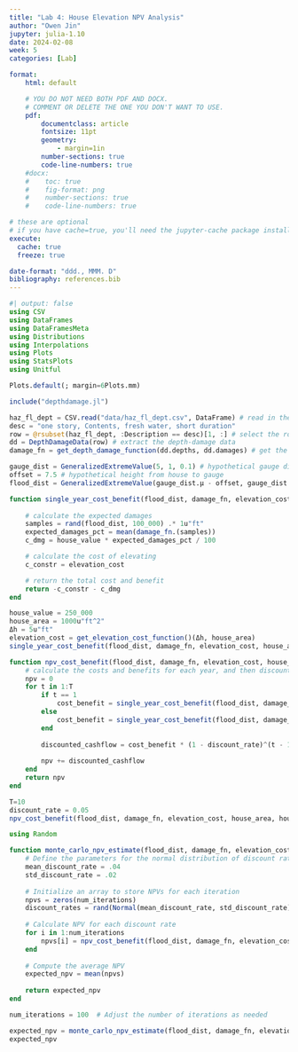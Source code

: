 ```yaml
---
title: "Lab 4: House Elevation NPV Analysis"
author: "Owen Jin"
jupyter: julia-1.10
date: 2024-02-08
week: 5
categories: [Lab]

format: 
    html: default

    # YOU DO NOT NEED BOTH PDF AND DOCX.
    # COMMENT OR DELETE THE ONE YOU DON'T WANT TO USE.
    pdf:
        documentclass: article
        fontsize: 11pt
        geometry:
            - margin=1in  
        number-sections: true
        code-line-numbers: true
    #docx: 
    #    toc: true
    #    fig-format: png
    #    number-sections: true
    #    code-line-numbers: true

# these are optional
# if you have cache=true, you'll need the jupyter-cache package installed
execute: 
  cache: true
  freeze: true

date-format: "ddd., MMM. D"
bibliography: references.bib
---
```


```julia
#| output: false
using CSV
using DataFrames
using DataFramesMeta
using Distributions
using Interpolations
using Plots
using StatsPlots
using Unitful

Plots.default(; margin=6Plots.mm)

include("depthdamage.jl")
```

```julia
haz_fl_dept = CSV.read("data/haz_fl_dept.csv", DataFrame) # read in the file
desc = "one story, Contents, fresh water, short duration"
row = @rsubset(haz_fl_dept, :Description == desc)[1, :] # select the row I want
dd = DepthDamageData(row) # extract the depth-damage data
damage_fn = get_depth_damage_function(dd.depths, dd.damages) # get the depth-damage function

gauge_dist = GeneralizedExtremeValue(5, 1, 0.1) # hypothetical gauge distribution
offset = 7.5 # hypothetical height from house to gauge
flood_dist = GeneralizedExtremeValue(gauge_dist.μ - offset, gauge_dist.σ, gauge_dist.ξ)

function single_year_cost_benefit(flood_dist, damage_fn, elevation_cost, house_area, house_value, Δh)
    
    # calculate the expected damages
    samples = rand(flood_dist, 100_000) .* 1u"ft"
    expected_damages_pct = mean(damage_fn.(samples))
    c_dmg = house_value * expected_damages_pct / 100

    # calculate the cost of elevating
    c_constr = elevation_cost

    # return the total cost and benefit
    return -c_constr - c_dmg
end

house_value = 250_000
house_area = 1000u"ft^2"
Δh = 5u"ft"
elevation_cost = get_elevation_cost_function()(Δh, house_area)
single_year_cost_benefit(flood_dist, damage_fn, elevation_cost, house_area, house_value, Δh)

```

```julia
function npv_cost_benefit(flood_dist, damage_fn, elevation_cost, house_area, house_value, Δh, T, discount_rate)
    # calculate the costs and benefits for each year, and then discount
    npv = 0
    for t in 1:T
        if t == 1
            cost_benefit = single_year_cost_benefit(flood_dist, damage_fn, elevation_cost, house_area, house_value, Δh)
        else
            cost_benefit = single_year_cost_benefit(flood_dist, damage_fn, elevation_cost, house_area, house_value, 0u"ft")
        end
        
        discounted_cashflow = cost_benefit * (1 - discount_rate)^(t - 1)
        
        npv += discounted_cashflow
    end
    return npv
end

T=10
discount_rate = 0.05
npv_cost_benefit(flood_dist, damage_fn, elevation_cost, house_area, house_value, Δh, T, discount_rate)
```

```julia
using Random

function monte_carlo_npv_estimate(flood_dist, damage_fn, elevation_cost, house_area, house_value, Δh, T, num_iterations)
    # Define the parameters for the normal distribution of discount rates
    mean_discount_rate = .04
    std_discount_rate = .02
    
    # Initialize an array to store NPVs for each iteration
    npvs = zeros(num_iterations)
    discount_rates = rand(Normal(mean_discount_rate, std_discount_rate), num_iterations)
    
    # Calculate NPV for each discount rate
    for i in 1:num_iterations
        npvs[i] = npv_cost_benefit(flood_dist, damage_fn, elevation_cost, house_area, house_value, Δh, T, discount_rates[i])
    end
    
    # Compute the average NPV
    expected_npv = mean(npvs)
    
    return expected_npv
end

num_iterations = 100  # Adjust the number of iterations as needed

expected_npv = monte_carlo_npv_estimate(flood_dist, damage_fn, elevation_cost, house_area, house_value, Δh, T, num_iterations)
expected_npv 

```
